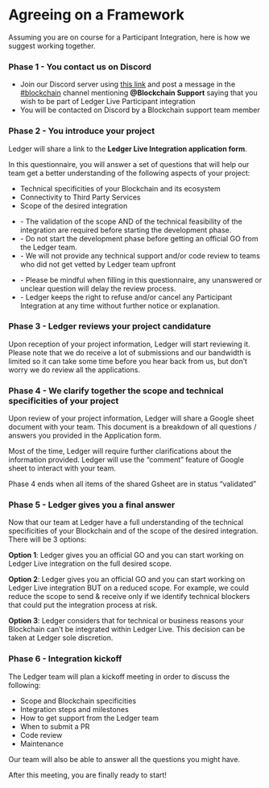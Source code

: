 
# Agreeing on a Framework

Assuming you are on course for a Participant Integration, here is how we suggest working together.

### Phase 1 - You contact us on Discord

- Join our Discord server using [this link](https://ledgeropen.herokuapp.com/pro) and post a message in the [#blockchain](https://discord.com/channels/885256081289379850/907623688759803935) channel mentioning **@Blockchain Support** saying that you wish to be part of Ledger Live Participant integration
- You will be contacted on Discord by a Blockchain support team member


### Phase 2 - You introduce your project

Ledger will share a link to the **Ledger Live Integration application form**.

In this questionnaire, you will answer a set of questions that will help our team get a better understanding of the following aspects of your project:
- Technical specificities of your Blockchain and its ecosystem
- Connectivity to Third Party Services
- Scope of the desired integration

<Callout type="warning" emoji="⚠️">
    <ul>
        <li>- The validation of the scope AND of the technical feasibility of the integration are required before starting the development phase.</li>
        <li>- Do not start the development phase before getting an official GO from the Ledger team.</li>
        <li>- We will not provide any technical support and/or code review to teams who did not get vetted by Ledger team upfront</li>
    </ul>
</Callout>


<Callout type="info" emoji="👉">
    <ul>
        <li>- Please be mindful when filling in this questionnaire, any unanswered or unclear question will delay the review process.</li>
        <li>- Ledger keeps the right to refuse and/or cancel any Participant Integration at any time without further notice or explanation.</li>
    </ul>
</Callout>

### Phase 3 - Ledger reviews your project candidature


Upon reception of your project information, Ledger will start reviewing it. 
Please note that we do receive a lot of submissions and our bandwidth is limited so it can take some time before you hear back from us, but don’t worry we do review all the applications. 


### Phase 4 - We clarify together the scope and technical specificities of your project

Upon review of your project information, Ledger will share a Google sheet document with your team.
This document is a breakdown of all questions / answers you provided in the Application form.

Most of the time, Ledger will require further clarifications about the information provided.
Ledger will use the “comment” feature of Google sheet to interact with your team.

Phase 4 ends when all items of the shared Gsheet are in status “validated”

### Phase 5 - Ledger gives you a final answer

Now that our team at Ledger have a full understanding of the technical specificities of your Blockchain and of the scope of the desired integration. There will be 3 options: 

**Option 1**: Ledger gives you an official GO and you can start working on Ledger Live integration on the full desired scope.

**Option 2**: Ledger gives you an official GO and you can start working on Ledger Live integration BUT on a reduced scope. 
For example, we could reduce the scope to send & receive only if we identify technical blockers that could put the integration process at risk. 

**Option 3**: Ledger considers that for technical or business reasons your Blockchain can’t be integrated within Ledger Live. 
This decision can be taken at Ledger sole discretion.


### Phase 6 - Integration kickoff

The Ledger team will plan a kickoff meeting in order to discuss the following:

- Scope and Blockchain specificities
- Integration steps and milestones
- How to get support from the Ledger team
- When to submit a PR
- Code review
- Maintenance

Our team will also be able to answer all the questions you might have. 

After this meeting, you are finally ready to start! 
